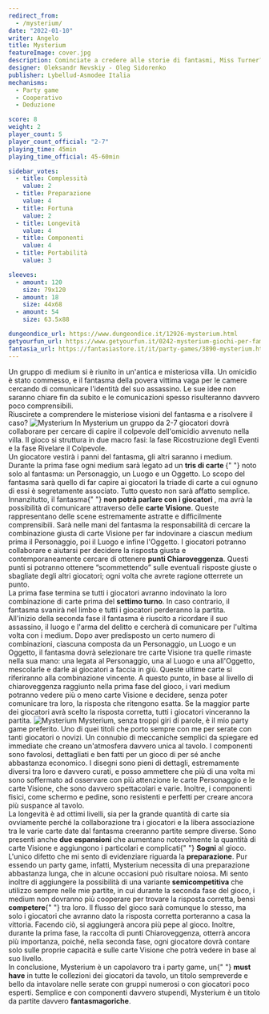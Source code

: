 ```yaml
---
redirect_from:
  - /mysterium/
date: "2022-01-10"
writer: Angelo
title: Mysterium
featureImage: cover.jpg
description: Cominciate a credere alle storie di fantasmi, Miss Turner? Ci siete dentro!
designer: Oleksandr Nevskiy - Oleg Sidorenko
publisher: Lybellud-Asmodee Italia
mechanisms:
  - Party game
  - Cooperativo
  - Deduzione

score: 8
weight: 2
player_count: 5
player_count_official: "2-7"
playing_time: 45min
playing_time_official: 45-60min

sidebar_votes:
  - title: Complessità
    value: 2
  - title: Preparazione
    value: 4
  - title: Fortuna
    value: 2
  - title: Longevità
    value: 4
  - title: Componenti
    value: 4
  - title: Portabilità
    value: 3

sleeves:
  - amount: 120
    size: 79x120
  - amount: 18
    size: 44x68
  - amount: 54
    size: 63.5x88

dungeondice_url: https://www.dungeondice.it/12926-mysterium.html
getyourfun_url: https://www.getyourfun.it/0242-mysterium-giochi-per-famiglia.html
fantasia_url: https://fantasiastore.it/it/party-games/3890-mysterium.html
---
```


<Setting>
  Un gruppo di medium si è riunito in un'antica e misteriosa villa. Un omicidio
  è stato commesso, e il fantasma della povera vittima vaga per le camere
  cercando di comunicare l'identità del suo assassino. Le sue idee non saranno
  chiare fin da subito e le comunicazioni spesso risulteranno davvero poco
  comprensibili.
  <br />
  Riuscirete a comprendere le misteriose visioni del fantasma e a risolvere il
  caso?
</Setting>

<img src="./game1.jpg" alt="Mysterium" />

<Rules>
  In Mysterium un gruppo da 2-7 giocatori dovrà collaborare per cercare di
  capire il colpevole dell'omicidio avvenuto nella villa. Il gioco si struttura
  in due macro fasi: la fase Ricostruzione degli Eventi e la fase Rivelare il
  Colpevole.
  <br />
  Un giocatore vestirà i panni del fantasma, gli altri saranno i medium. Durante
  la prima fase ogni medium sarà legato ad un <strong>
    tris di carte
  </strong>{" "}
  noto solo al fantasma: un Personaggio, un Luogo e un Oggetto. Lo scopo del
  fantasma sarà quello di far capire ai giocatori la triade di carte a cui
  ognuno di essi è segretamente associato. Tutto questo non sarà affatto
  semplice. Innanzitutto, il fantasma{" "}
  <strong>non potrà parlare con i giocatori </strong>, ma avrà la possibilità di
  comunicare attraverso delle <strong>carte Visione</strong>. Queste
  rappresentano delle scene estremamente astratte e difficilmente comprensibili.
  Sarà nelle mani del fantasma la responsabilità di cercare la combinazione
  giusta di carte Visione per far indovinare a ciascun medium prima il
  Personaggio, poi il Luogo e infine l'Oggetto. I giocatori potranno collaborare
  e aiutarsi per decidere la risposta giusta e contemporaneamente cercare di
  ottenere <strong>punti Chiaroveggenza</strong>. Questi punti si potranno
  ottenere “scommettendo” sulle eventuali risposte giuste o sbagliate degli
  altri giocatori; ogni volta che avrete ragione otterrete un punto.
  <br />
  La prima fase termina se tutti i giocatori avranno indovinato la loro
  combinazione di carte prima del <strong>settimo turno</strong>. In caso
  contrario, il fantasma svanirà nel limbo e tutti i giocatori perderanno la
  partita.
  <br />
  All'inizio della seconda fase il fantasma è riuscito a ricordare il suo
  assassino, il luogo e l'arma del delitto e cercherà di comunicare per l'ultima
  volta con i medium. Dopo aver predisposto un certo numero di combinazioni,
  ciascuna composta da un Personaggio, un Luogo e un Oggetto, il fantasma dovrà
  selezionare tre carte Visione tra quelle rimaste nella sua mano: una legata al
  Personaggio, una al Luogo e una all'Oggetto, mescolarle e darle ai giocatori a
  faccia in giù. Queste ultime carte si riferiranno alla combinazione vincente.
  A questo punto, in base al livello di chiaroveggenza raggiunto nella prima
  fase del gioco, i vari medium potranno vedere più o meno carte Visione e
  decidere, senza poter comunicare tra loro, la risposta che ritengono esatta.
  Se la maggior parte dei giocatori avrà scelto la risposta corretta, tutti i
  giocatori vinceranno la partita.
</Rules>

<img src="./game2.jpg" alt="Mysterium" />

<Feedback>
  Mysterium, senza troppi giri di parole, è il mio party game preferito. Uno di
  quei titoli che porto sempre con me per serate con tanti giocatori o novizi.
  Un connubio di meccaniche semplici da spiegare ed immediate che creano
  un'atmosfera davvero unica al tavolo. I componenti sono favolosi, dettagliati
  e ben fatti per un gioco di per sé anche abbastanza economico. I disegni sono
  pieni di dettagli, estremamente diversi tra loro e davvero curati, e posso
  ammettere che più di una volta mi sono soffermato ad osservare con più
  attenzione le carte Personaggio e le carte Visione, che sono davvero
  spettacolari e varie. Inoltre, i componenti fisici, come schermo e pedine,
  sono resistenti e perfetti per creare ancora più suspance al tavolo.
  <br />
  La longevità è ad ottimi livelli, sia per la grande quantità di carte sia
  ovviamente perché la collaborazione tra i giocatori e la libera associazione
  tra le varie carte date dal fantasma creeranno partite sempre diverse. Sono
  presenti anche <strong>due espansioni</strong> che aumentano notevolmente la
  quantità di carte Visione e aggiungono i particolari e complicati{" "}
  <strong>Sogni</strong> al gioco. L'unico difetto che mi sento di evidenziare
  riguarda la <strong>preparazione</strong>. Pur essendo un party game, infatti,
  Mysterium necessita di una preparazione abbastanza lunga, che in alcune
  occasioni può risultare noiosa. Mi sento inoltre di aggiungere la possibilità
  di una variante <strong>semicompetitiva</strong> che utilizzo sempre nelle mie
  partite, in cui durante la seconda fase del gioco, i medium non dovranno più
  cooperare per trovare la risposta corretta, bensì <strong>competere</strong>{" "}
  tra loro. Il flusso del gioco sarà comunque lo stesso, ma solo i giocatori che
  avranno dato la risposta corretta porteranno a casa la vittoria. Facendo ciò,
  si aggiungerà ancora più pepe al gioco. Inoltre, durante la prima fase, la
  raccolta di punti Chiaroveggenza, otterrà ancora più importanza, poiché, nella
  seconda fase, ogni giocatore dovrà contare solo sulle proprie capacità e sulle
  carte Visione che potrà vedere in base al suo livello.
  <br />
  In conclusione, Mysterium è un capolavoro tra i party game, un{" "}
  <strong> must have</strong> in tutte le collezioni dei giocatori da tavolo, un
  titolo sempreverde e bello da intavolare nelle serate con gruppi numerosi o
  con giocatori poco esperti. Semplice e con componenti davvero stupendi,
  Mysterium è un titolo da partite davvero <strong>fantasmagoriche</strong>.
</Feedback>

<Instagram id="CYi1Z-bFxQE" />
